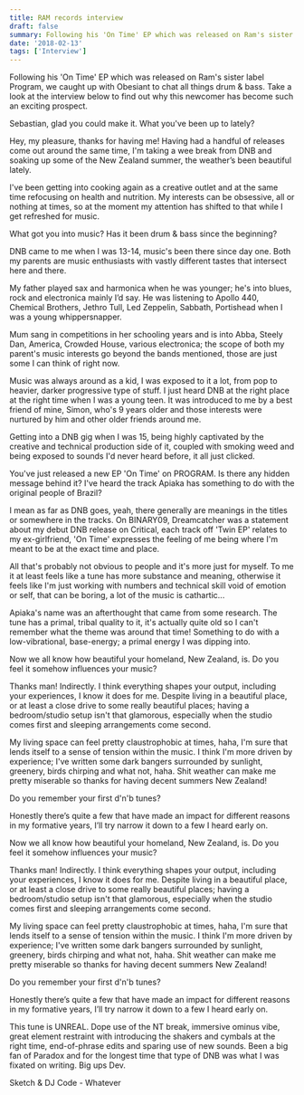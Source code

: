 ```yaml
---
title: RAM records interview
draft: false
summary: Following his 'On Time' EP which was released on Ram's sister label Program, we caught up with Obesiant to chat all things drum & bass. Take a look at the interview below to find out why this newcomer has become such an exciting prospect.
date: '2018-02-13'
tags: ['Interview']
---
```


Following his 'On Time' EP which was released on Ram's sister label Program, we caught up with Obesiant to chat all things drum & bass. Take a look at the interview below to find out why this newcomer has become such an exciting prospect.

Sebastian, glad you could make it. What you've been up to lately?

Hey, my pleasure, thanks for having me! Having had a handful of releases come out around the same time, I'm taking a wee break from DNB and soaking up some of the New Zealand summer, the weather’s been beautiful lately.

I've been getting into cooking again as a creative outlet and at the same time refocusing on health and nutrition. My interests can be obsessive, all or nothing at times, so at the moment my attention has shifted to that while I get refreshed for music.

What got you into music? Has it been drum & bass since the beginning?

DNB came to me when I was 13-14, music's been there since day one. Both my parents are music enthusiasts with vastly different tastes that intersect here and there.

My father played sax and harmonica when he was younger; he's into blues, rock and electronica mainly I’d say. He was listening to Apollo 440, Chemical Brothers, Jethro Tull, Led Zeppelin, Sabbath, Portishead when I was a young whippersnapper.

Mum sang in competitions in her schooling years and is into Abba, Steely Dan, America, Crowded House, various electronica; the scope of both my parent's music interests go beyond the bands mentioned, those are just some I can think of right now.

Music was always around as a kid, I was exposed to it a lot, from pop to heavier, darker progressive type of stuff. I just heard DNB at the right place at the right time when I was a young teen. It was introduced to me by a best friend of mine, Simon, who's 9 years older and those interests were nurtured by him and other older friends around me.

Getting into a DNB gig when I was 15, being highly captivated by the creative and technical production side of it, coupled with smoking weed and being exposed to sounds I'd never heard before, it all just clicked.

You've just released a new EP 'On Time' on PROGRAM. Is there any hidden message behind it? I've heard the track Apiaka has something to do with the original people of Brazil?

I mean as far as DNB goes, yeah, there generally are meanings in the titles or somewhere in the tracks. On BINARY09, Dreamcatcher was a statement about my debut DNB release on Critical, each track off 'Twin EP' relates to my ex-girlfriend, 'On Time' expresses the feeling of me being where I'm meant to be at the exact time and place.

All that's probably not obvious to people and it's more just for myself. To me it at least feels like a tune has more substance and meaning, otherwise it feels like I'm just working with numbers and technical skill void of emotion or self, that can be boring, a lot of the music is cathartic...

Apiaka's name was an afterthought that came from some research. The tune has a primal, tribal quality to it, it's actually quite old so I can't remember what the theme was around that time! Something to do with a low-vibrational, base-energy; a primal energy I was dipping into.

Now we all know how beautiful your homeland, New Zealand, is. Do you feel it somehow influences your music?

Thanks man! Indirectly. I think everything shapes your output, including your experiences, I know it does for me. Despite living in a beautiful place, or at least a close drive to some really beautiful places; having a bedroom/studio setup isn't that glamorous, especially when the studio comes first and sleeping arrangements come second.

My living space can feel pretty claustrophobic at times, haha, I'm sure that lends itself to a sense of tension within the music. I think I'm more driven by experience; I've written some dark bangers surrounded by sunlight, greenery, birds chirping and what not, haha. Shit weather can make me pretty miserable so thanks for having decent summers New Zealand!

Do you remember your first d'n'b tunes?

Honestly there’s quite a few that have made an impact for different reasons in my formative years, I’ll try narrow it down to a few I heard early on.

Now we all know how beautiful your homeland, New Zealand, is. Do you feel it somehow influences your music?

Thanks man! Indirectly. I think everything shapes your output, including your experiences, I know it does for me. Despite living in a beautiful place, or at least a close drive to some really beautiful places; having a bedroom/studio setup isn't that glamorous, especially when the studio comes first and sleeping arrangements come second.

My living space can feel pretty claustrophobic at times, haha, I'm sure that lends itself to a sense of tension within the music. I think I'm more driven by experience; I've written some dark bangers surrounded by sunlight, greenery, birds chirping and what not, haha. Shit weather can make me pretty miserable so thanks for having decent summers New Zealand!

Do you remember your first d'n'b tunes?

Honestly there’s quite a few that have made an impact for different reasons in my formative years, I’ll try narrow it down to a few I heard early on.

This tune is UNREAL. Dope use of the NT break, immersive ominus vibe, great element restraint with introducing the shakers and cymbals at the right time, end-of-phrase edits and sparing use of new sounds. Been a big fan of Paradox and for the longest time that type of DNB was what I was fixated on writing. Big ups Dev.

Sketch & DJ Code - Whatever

